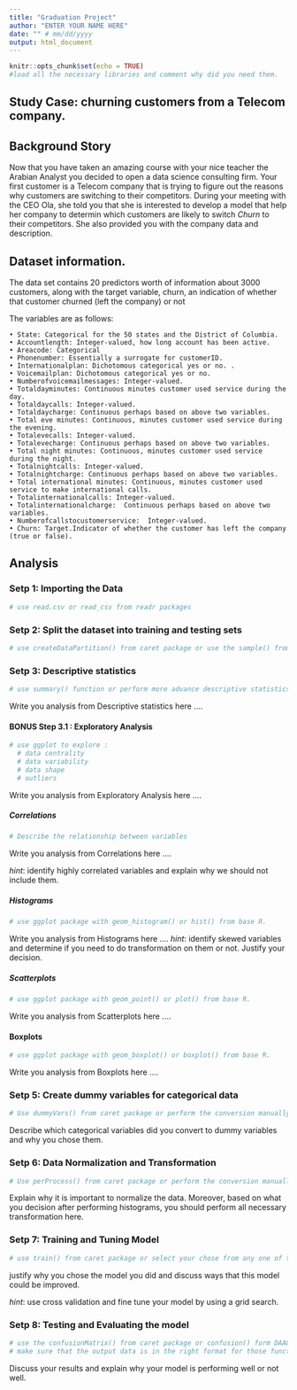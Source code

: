 ```yaml
---
title: "Graduation Project"
author: "ENTER YOUR NAME HERE"
date: "" # mm/dd/yyyy
output: html_document
---
```


```r
knitr::opts_chunk$set(echo = TRUE)
#load all the necessary libraries and comment why did you need them.

```

## Study Case: churning customers from a Telecom company. 

## Background Story 

Now that you have taken an amazing course with your nice teacher the Arabian Analyst you decided to open a data science consulting firm. Your first customer is a Telecom company that is trying to figure out the reasons why customers are switching to their competitors.  During your meeting with the CEO Ola, she told you that she is interested to develop a model that help her company to determin which customers are likely to switch *Churn* to their competitors. She also provided you with the company data and description. 

## Dataset information. 

The data set contains 20 predictors worth of information about 3000 customers, along with the target variable, churn, an indication of whether that customer churned (left the company) or not  

The variables are as follows: 

    • State: Categorical for the 50 states and the District of Columbia. 
    • Accountlength: Integer-valued, how long account has been active. 
    • Areacode: Categorical 
    • Phonenumber: Essentially a surrogate for customerID. 
    • Internationalplan: Dichotomous categorical yes or no. . 
    • Voicemailplan: Dichotomous categorical yes or no. 
    • Numberofvoicemailmessages: Integer-valued. 
    • Totaldayminutes: Continuous minutes customer used service during the day. 
    • Totaldaycalls: Integer-valued. 
    • Totaldaycharge: Continuous perhaps based on above two variables. 
    • Total eve minutes: Continuous, minutes customer used service during the evening. 
    • Totalevecalls: Integer-valued. 
    • Totalevecharge: Continuous perhaps based on above two variables. 
    • Total night minutes: Continuous, minutes customer used service during the night. 
    • Totalnightcalls: Integer-valued. 
    • Totalnightcharge: Continuous perhaps based on above two variables.  
    • Total international minutes: Continuous, minutes customer used service to make international calls. 
    • Totalinternationalcalls: Integer-valued. 
    • Totalinternationalcharge:  Continuous perhaps based on above two variables. 
    • Numberofcallstocustomerservice:  Integer-valued. 
    • Churn: Target.Indicator of whether the customer has left the company (true or false).
    
## Analysis 

### Setp 1: Importing the Data

```r
# use read.csv or read_csv from readr packages 
```

### Setp 2: Split the dataset into training and testing sets

```r
# use createDataPartition() from caret package or use the sample() from base R. 
```



### Setp 3: Descriptive statistics

```r
# use summary() function or perform more advance descriptive statistics using dplyr package
```

Write you analysis from Descriptive statistics here .... 

#### BONUS Step 3.1 : Exploratory Analysis
```r
# use ggplot to explore :
  # data centrality 
  # data variability 
  # data shape 
  # outliers 
```

Write you analysis from Exploratory Analysis here .... 


##### Correlations 
```r
# Describe the relationship between variables 
```

Write you analysis from Correlations here .... 

*hint*: identify highly correlated variables and explain why we should not include them. 

##### Histograms

```r
# use ggplot package with geom_histogram() or hist() from base R. 
```


Write you analysis from Histograms here .... 
*hint*: identify skewed variables and determine if you need to do transformation on them or not. Justify your decision. 



##### Scatterplots 

```r
# use ggplot package with geom_point() or plot() from base R. 
```

Write you analysis from Scatterplots here .... 

#### Boxplots 

```r
# use ggplot package with geom_boxplot() or boxplot() from base R. 
```

Write you analysis from Boxplots here .... 

### Setp 5: Create dummy variables for categorical data


```r
# Use dummyVars() from caret package or perform the conversion manually. 
```

Describe which categorical variables did you convert to dummy variables and why you chose them. 


### Setp 6: Data Normalization and Transformation

```r
# Use perProcess() from caret package or perform the conversion manually. 
```

Explain why it is important to normalize the data. Moreover, based on what you decision after performing histograms, you should perform all necessary transformation here.


### Setp 7: Training and Tuning Model

```r
# use train() from caret package or select your chose from any one of the models we discussed during this course
```

justify why you chose the model you did and discuss ways that this model could be improved. 

*hint*: use cross validation and fine tune your model by using a grid search. 

### Setp 8: Testing and Evaluating the model


```r
# use the confusionMatrix() from caret package or confusion() form DAAG package. 
# make sure that the output data is in the right format for those functions. 
```


Discuss your results and explain why your model is performing well or not well. 


